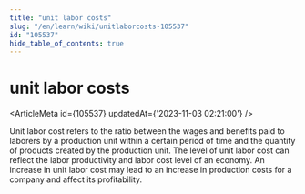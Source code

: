 ```yaml
---
title: "unit labor costs"
slug: "/en/learn/wiki/unitlaborcosts-105537"
id: "105537"
hide_table_of_contents: true
---
```



<Breadcrumbs current="unit labor costs" />

# unit labor costs

<ArticleMeta id={105537} updatedAt={'2023-11-03 02:21:00'} />
<div className='border-solid border-b border-t-0 my-4 border-[var(--ifm-color-gray-300)]' />

Unit labor cost refers to the ratio between the wages and benefits paid to laborers by a production unit within a certain period of time and the quantity of products created by the production unit. The level of unit labor cost can reflect the labor productivity and labor cost level of an economy. An increase in unit labor cost may lead to an increase in production costs for a company and affect its profitability.
